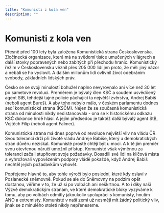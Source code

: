 ```yaml
---
title: "Komunisti z kola ven"
description: ""
---
```


# Komunisti z kola ven

Přesně před 100 lety byla založena Komunistická strana Československa. Zločinecká organizace, která má na svědomí tisíce umučených v lágrech a další stovky popravených nebo zabitých při přechodu hranic. Komunistický řežim v Československu věznil přes 205 000 lidí jen proto, že měli jiný názor a nebáli se ho vyslovit. A dalším milionům lidí ovlivnil život odebráním svobody, základních lidských práv.

Česko se se svojí minulostí bohužel naplno nevyrovnalo ani více než 30 let po sametové revoluci. Premiérem je bývalý člen KSČ a soudem usvědčený agent StB, tehdejší tajné policie páchající ta největší zvěrstva, Andrej Babiš (neboli agent Bureš). A aby toho nebylo málo, v českém parlamentu dodnes sedí komunistická strana (KSČM). Nejen že se současná komunistická strana od minulosti nikdy nedistancovala - ona se k historickému odkazu KSČ dokonce hrdě hlásí. A jejím předsedou je taktéž další bývalý agent StB, Vojtěch Filip (neboli agent Falmer).

Komunistická strana má dnes poprvé od revoluce největší vliv na vládu ČR. Svou tolerancí drží při životě vládu Andreje Babiše, který u demokratických stran důvěru nezískal. Komunisté prostě chtějí být u moci. A k té jim premiér svou otevřenou náručí umožnil přístup. Komunisté však výměnou za toleranci začali stupňovat svoje požadavky. Dosadili své lidi na klíčová místa a vyhrožovali vypovězením podpory vládě pokaždé, když Andrej Babiš nechtěl jejich požadavkům vyhovět.

Popřejeme hlavně to, aby tohle výročí bylo poslední, které kdy oslaví v Poslanecké sněmovně. Pokud se ale do Sněmovny na podzim opět dostanou, věříme v to, že už si po volbách ani neškrtnou. A to i díky naší Výzvě demokratickým stranám, ve které demokratické bloky vyzýváme k tomu, aby po volbách odmítly jakoukoliv spolupráci s komunisty, hnutím ANO a extremisty. Komunisté v naší zemi už nesmějí mít žádný politický vliv, jinak se z minulého století nikdy nepřeneseme.
